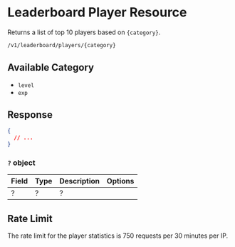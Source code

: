 # Leaderboard Player Resource

Returns a list of top 10 players based on `{category}`.

```sh
/v1/leaderboard/players/{category}
```

## Available Category

- `level`
- `exp`

## Response

```json
{
  // ...
}
```

### `?` object

| Field | Type | Description | Options |
| ----- | ---- | ----------- | ------- |
| ?     | ?    | ?           |         |

## Rate Limit

The rate limit for the player statistics is 750 requests per 30 minutes per IP.
